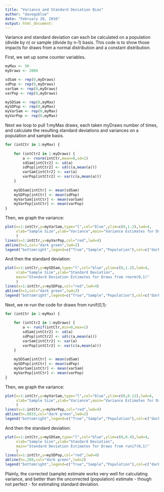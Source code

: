 ```yaml
---
title: "Variance and Standard Deviation Bias"
author: "davegoblue"
date: "February 28, 2016"
output: html_document: 
---
```


Variance and standard deviation can each be calculated on a population (divide by n) or sample (divide by n-1) basis.  This code is to show those impacts for draws from a normal distribution and a constant distribution.  
  
First, we set up some counter variables.  
```r
myMax <- 50
myDraws <- 2000

sdSam <- rep(0,myDraws)
sdPop <- rep(0,myDraws)
varSam <- rep(0,myDraws)
varPop <- rep(0,myDraws)

mySDSam <- rep(0,myMax)
mySDPop <- rep(0,myMax)
myVarSam <- rep(0,myMax)
myVarPop <- rep(0,myMax)
```
  
Next we loop to pull 1:myMax draws, each taken myDraws number of times, and calculate the resulting standard deviations and variances on a population and sample basis.  
```r
for (intCtr in 1:myMax) {
    
    for (intCtr2 in 1:myDraws) {
        a <- rnorm(intCtr,mean=0,sd=1)
        sdSam[intCtr2] <- sd(a)
        sdPop[intCtr2] <- sd(c(a,mean(a)))
        varSam[intCtr2] <- var(a)
        varPop[intCtr2] <- var(c(a,mean(a)))
    }
    
    mySDSam[intCtr] <- mean(sdSam)
    mySDPop[intCtr] <- mean(sdPop)
    myVarSam[intCtr] <- mean(varSam)
    myVarPop[intCtr] <- mean(varPop)    
}
```

Then, we graph the variance:  
```r
plot(x=1:intCtr,y=myVarSam,type="l",col="blue",ylim=c(0,1.2),lwd=4,
     xlab="Sample Size",ylab="Variance",main="Variance Estimates for Draws from rnorm(0,1)"
     )
lines(x=1:intCtr,y=myVarPop,col="red",lwd=4)
abline(h=1,col="dark green",lwd=2)
legend("bottomright",legend=c("True","Sample","Population"),col=c("dark green","blue","red"),lwd=c(2,4,4))
```

And then the standard deviation:  
```r
plot(x=1:intCtr,y=mySDSam,type="l",col="blue",ylim=c(0,1.2),lwd=4,
     xlab="Sample Size",ylab="Standard Deviation",
     main="Standard Deviation Estimates for Draws from rnorm(0,1)"
     )
lines(x=1:intCtr,y=mySDPop,col="red",lwd=4)
abline(h=1,col="dark green",lwd=2)
legend("bottomright",legend=c("True","Sample","Population"),col=c("dark green","blue","red"),lwd=c(2,4,4))
```

Next, we re-run the code for draws from runif(0,1):  
```r
for (intCtr in 1:myMax) {
    
    for (intCtr2 in 1:myDraws) {
        a <- runif(intCtr,min=0,max=1)
        sdSam[intCtr2] <- sd(a)
        sdPop[intCtr2] <- sd(c(a,mean(a)))
        varSam[intCtr2] <- var(a)
        varPop[intCtr2] <- var(c(a,mean(a)))
    }
    
    mySDSam[intCtr] <- mean(sdSam)
    mySDPop[intCtr] <- mean(sdPop)
    myVarSam[intCtr] <- mean(varSam)
    myVarPop[intCtr] <- mean(varPop)    
}
```

Then, we graph the variance:  
```r
plot(x=1:intCtr,y=myVarSam,type="l",col="blue",ylim=c(0,0.12),lwd=4,
     xlab="Sample Size",ylab="Variance",main="Variance Estimates for Draws from runif(0,1)"
     )
lines(x=1:intCtr,y=myVarPop,col="red",lwd=4)
abline(h=.0833,col="dark green",lwd=2)
legend("bottomright",legend=c("True","Sample","Population"),col=c("dark green","blue","red"),lwd=c(2,4,4))
```

And then the standard deviation:  
```r
plot(x=1:intCtr,y=mySDSam,type="l",col="blue",ylim=c(0,0.4),lwd=4,
     xlab="Sample Size",ylab="Standard Deviation",
     main="Standard Deviation Estimates for Draws from runif(0,1)"
     )
lines(x=1:intCtr,y=mySDPop,col="red",lwd=4)
abline(h=.289,col="dark green",lwd=2)
legend("bottomright",legend=c("True","Sample","Population"),col=c("dark green","blue","red"),lwd=c(2,4,4))
```

Plainly, the corrected (sample) estimate works very well for calculating variance, and better than the uncorrected (population) estimate - though not perfect - for estimating standard deviation.  
